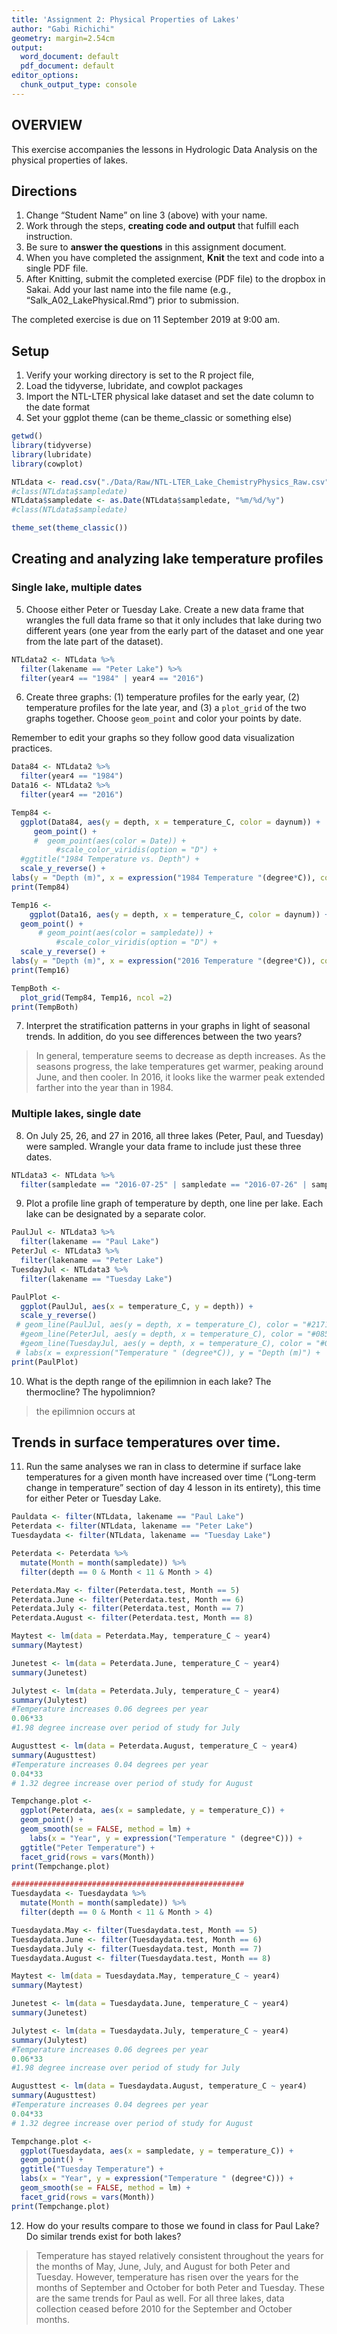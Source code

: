 ```yaml
---
title: 'Assignment 2: Physical Properties of Lakes'
author: "Gabi Richichi"
geometry: margin=2.54cm
output:
  word_document: default
  pdf_document: default
editor_options:
  chunk_output_type: console
---
```


## OVERVIEW

This exercise accompanies the lessons in Hydrologic Data Analysis on the physical properties of lakes. 

## Directions
1. Change "Student Name" on line 3 (above) with your name.
3. Work through the steps, **creating code and output** that fulfill each instruction.
4. Be sure to **answer the questions** in this assignment document.
6. When you have completed the assignment, **Knit** the text and code into a single PDF file.
8. After Knitting, submit the completed exercise (PDF file) to the dropbox in Sakai. Add your last name into the file name (e.g., "Salk_A02_LakePhysical.Rmd") prior to submission.

The completed exercise is due on 11 September 2019 at 9:00 am.

## Setup

1. Verify your working directory is set to the R project file, 
2. Load the tidyverse, lubridate, and cowplot packages
3. Import the NTL-LTER physical lake dataset and set the date column to the date format
4. Set your ggplot theme (can be theme_classic or something else)

```r
getwd()
library(tidyverse)
library(lubridate)
library(cowplot)

NTLdata <- read.csv("./Data/Raw/NTL-LTER_Lake_ChemistryPhysics_Raw.csv")
#class(NTLdata$sampledate)
NTLdata$sampledate <- as.Date(NTLdata$sampledate, "%m/%d/%y")
#class(NTLdata$sampledate)

theme_set(theme_classic())
```

## Creating and analyzing lake temperature profiles

### Single lake, multiple dates

5. Choose either Peter or Tuesday Lake. Create a new data frame that wrangles the full data frame so that it only includes that lake during two different years (one year from the early part of the dataset and one year from the late part of the dataset).

```r
NTLdata2 <- NTLdata %>%
  filter(lakename == "Peter Lake") %>%
  filter(year4 == "1984" | year4 == "2016")
```

6. Create three graphs: (1) temperature profiles for the early year, (2) temperature profiles for the late year, and (3) a `plot_grid` of the two graphs together. Choose `geom_point` and color your points by date. 

Remember to edit your graphs so they follow good data visualization practices.

```r
Data84 <- NTLdata2 %>%
  filter(year4 == "1984")
Data16 <- NTLdata2 %>%
  filter(year4 == "2016")

Temp84 <-
  ggplot(Data84, aes(y = depth, x = temperature_C, color = daynum)) +
     geom_point() +
     #  geom_point(aes(color = Date)) +
          #scale_color_viridis(option = "D") +
  #ggtitle("1984 Temperature vs. Depth") +
  scale_y_reverse() +
labs(y = "Depth (m)", x = expression("1984 Temperature "(degree*C)), color = "Ordinal\nDate")
print(Temp84)

Temp16 <-
    ggplot(Data16, aes(y = depth, x = temperature_C, color = daynum)) +
  geom_point() +
      # geom_point(aes(color = sampledate)) +
          #scale_color_viridis(option = "D") +
  scale_y_reverse() +
labs(y = "Depth (m)", x = expression("2016 Temperature "(degree*C)), color = "Ordinal\nDate")
print(Temp16)

TempBoth <-
  plot_grid(Temp84, Temp16, ncol =2)
print(TempBoth)
```

7. Interpret the stratification patterns in your graphs in light of seasonal trends. In addition, do you see differences between the two years?

> In general, temperature seems to decrease as depth increases. As the seasons progress, the lake temperatures get warmer, peaking around June, and then cooler. In 2016, it looks like the warmer peak extended farther into the year than in 1984. 

### Multiple lakes, single date 

8. On July 25, 26, and 27 in 2016, all three lakes (Peter, Paul, and Tuesday) were sampled. Wrangle your data frame to include just these three dates.

```r
NTLdata3 <- NTLdata %>%
  filter(sampledate == "2016-07-25" | sampledate == "2016-07-26" | sampledate == "2016-07-27") 
```

9. Plot a profile line graph of temperature by depth, one line per lake. Each lake can be designated by a separate color.

```r
PaulJul <- NTLdata3 %>%
  filter(lakename == "Paul Lake")
PeterJul <- NTLdata3 %>%
  filter(lakename == "Peter Lake")
TuesdayJul <- NTLdata3 %>%
  filter(lakename == "Tuesday Lake")

PaulPlot <-
  ggplot(PaulJul, aes(x = temperature_C, y = depth)) + 
  scale_y_reverse()
 # geom_line(PaulJul, aes(y = depth, x = temperature_C), color = "#2171b5", size = 1) +
  #geom_line(PeterJul, aes(y = depth, x = temperature_C), color = "#08519c", size = 1) +
  #geom_line(TuesdayJul, aes(y = depth, x = temperature_C), color = "#08306b", size = 1) +
 # labs(x = expression("Temperature " (degree*C)), y = "Depth (m)") +
print(PaulPlot)
```

10. What is the depth range of the epilimnion in each lake? The thermocline? The hypolimnion?

> the epilimnion occurs at 

## Trends in surface temperatures over time. 
11. Run the same analyses we ran in class to determine if surface lake temperatures for a given month have increased over time ("Long-term change in temperature" section of day 4 lesson in its entirety), this time for either Peter or Tuesday Lake. 

```r
Pauldata <- filter(NTLdata, lakename == "Paul Lake")
Peterdata <- filter(NTLdata, lakename == "Peter Lake")
Tuesdaydata <- filter(NTLdata, lakename == "Tuesday Lake")

Peterdata <- Peterdata %>%
  mutate(Month = month(sampledate)) %>%
  filter(depth == 0 & Month < 11 & Month > 4)

Peterdata.May <- filter(Peterdata.test, Month == 5)
Peterdata.June <- filter(Peterdata.test, Month == 6)
Peterdata.July <- filter(Peterdata.test, Month == 7)
Peterdata.August <- filter(Peterdata.test, Month == 8)

Maytest <- lm(data = Peterdata.May, temperature_C ~ year4)
summary(Maytest)

Junetest <- lm(data = Peterdata.June, temperature_C ~ year4)
summary(Junetest)

Julytest <- lm(data = Peterdata.July, temperature_C ~ year4)
summary(Julytest)
#Temperature increases 0.06 degrees per year 
0.06*33
#1.98 degree increase over period of study for July 

Augusttest <- lm(data = Peterdata.August, temperature_C ~ year4)
summary(Augusttest)
#Temperature increases 0.04 degrees per year
0.04*33
# 1.32 degree increase over period of study for August

Tempchange.plot <-
  ggplot(Peterdata, aes(x = sampledate, y = temperature_C)) +
  geom_point() +
  geom_smooth(se = FALSE, method = lm) +
    labs(x = "Year", y = expression("Temperature " (degree*C))) +
  ggtitle("Peter Temperature") +
  facet_grid(rows = vars(Month))
print(Tempchange.plot)

####################################################
Tuesdaydata <- Tuesdaydata %>%
  mutate(Month = month(sampledate)) %>%
  filter(depth == 0 & Month < 11 & Month > 4)

Tuesdaydata.May <- filter(Tuesdaydata.test, Month == 5)
Tuesdaydata.June <- filter(Tuesdaydata.test, Month == 6)
Tuesdaydata.July <- filter(Tuesdaydata.test, Month == 7)
Tuesdaydata.August <- filter(Tuesdaydata.test, Month == 8)

Maytest <- lm(data = Tuesdaydata.May, temperature_C ~ year4)
summary(Maytest)

Junetest <- lm(data = Tuesdaydata.June, temperature_C ~ year4)
summary(Junetest)

Julytest <- lm(data = Tuesdaydata.July, temperature_C ~ year4)
summary(Julytest)
#Temperature increases 0.06 degrees per year 
0.06*33
#1.98 degree increase over period of study for July 

Augusttest <- lm(data = Tuesdaydata.August, temperature_C ~ year4)
summary(Augusttest)
#Temperature increases 0.04 degrees per year
0.04*33
# 1.32 degree increase over period of study for August

Tempchange.plot <-
  ggplot(Tuesdaydata, aes(x = sampledate, y = temperature_C)) +
  geom_point() +
  ggtitle("Tuesday Temperature") +
  labs(x = "Year", y = expression("Temperature " (degree*C))) +
  geom_smooth(se = FALSE, method = lm) +
  facet_grid(rows = vars(Month))
print(Tempchange.plot)
```

12. How do your results compare to those we found in class for Paul Lake? Do similar trends exist for both lakes?

> Temperature has stayed relatively consistent throughout the years for the months of May, June, July, and August for both Peter and Tuesday. However, temperature has risen over the years for the months of September and October for both Peter and Tuesday. These are the same trends for Paul as well. For all three lakes, data collection ceased before 2010 for the September and October months. 